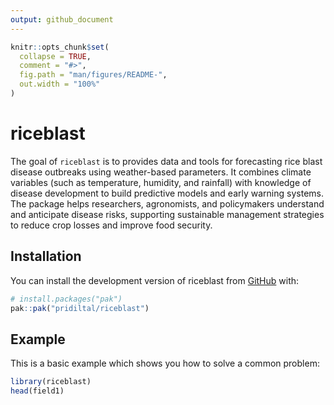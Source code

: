 ```yaml
---
output: github_document
---
```


<!-- README.md is generated from README.Rmd. Please edit that file -->

```r
knitr::opts_chunk$set(
  collapse = TRUE,
  comment = "#>",
  fig.path = "man/figures/README-",
  out.width = "100%"
)
```

# riceblast

<!-- badges: start -->
<!-- badges: end -->

The goal of `riceblast` is to provides data and tools for forecasting
rice blast disease outbreaks using weather-based parameters. It combines
climate variables (such as temperature, humidity, and rainfall) with
knowledge of disease development to build predictive models and early
warning systems. The package helps researchers, agronomists, and
policymakers understand and anticipate disease risks, supporting
sustainable management strategies to reduce crop losses and improve food
security.

## Installation

You can install the development version of riceblast from [GitHub](https://github.com/) with:

``` r
# install.packages("pak")
pak::pak("pridiltal/riceblast")
```

## Example

This is a basic example which shows you how to solve a common problem:

```r
library(riceblast)
head(field1)
```

